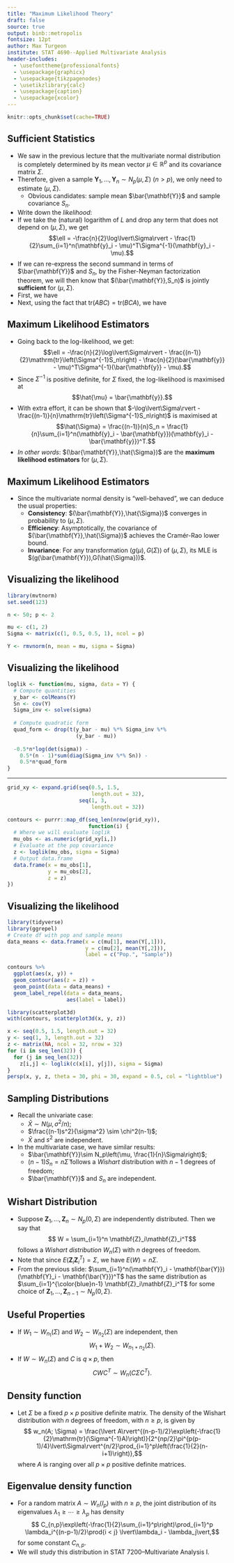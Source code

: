 ```yaml
---
title: "Maximum Likelihood Theory"
draft: false
source: true
output: binb::metropolis
fontsize: 12pt
author: Max Turgeon
institute: STAT 4690--Applied Multivariate Analysis
header-includes:
  - \usefonttheme{professionalfonts}
  - \usepackage{graphicx}
  - \usepackage{tikzpagenodes}
  - \usetikzlibrary{calc}
  - \usepackage{caption}
  - \usepackage{xcolor}
---
```


```r
knitr::opts_chunk$set(cache=TRUE)
```

## Sufficient Statistics {.allowframebreaks}

  - We saw in the previous lecture that the multivariate normal distribution is completely determined by its mean vector $\mu \in\mathbb{R}^p$ and its covariance matrix $\Sigma$.
  - Therefore, given a sample $\mathbf{Y}_1, \ldots, \mathbf{Y}_n\sim N_p(\mu, \Sigma)$ ($n > p$), we only need to estimate $(\mu,\Sigma)$. 
    + Obvious candidates: sample mean $\bar{\mathbf{Y}}$ and sample covariance $S_n$.
  - Write down the *likelihood*:
  \begin{align*} 
  L &= \prod_{i=1}^n\left(\frac{1}{\sqrt{(2\pi)^p\lvert\Sigma\rvert}}\exp\left(-\frac{1}{2}(\mathbf{y}_i - \mu)^T\Sigma^{-1}(\mathbf{y}_i - \mu)\right)\right)\\
   &= \frac{1}{(2\pi)^{np/2}\lvert\Sigma\rvert^{n/2}}\exp\left(-\frac{1}{2}\sum_{i=1}^n(\mathbf{y}_i - \mu)^T\Sigma^{-1}(\mathbf{y}_i - \mu)\right)
  \end{align*}
  - If we take the (natural) logarithm of $L$ and drop any term that does not depend on $(\mu,\Sigma)$, we get
  $$\ell = -\frac{n}{2}\log\lvert\Sigma\rvert - \frac{1}{2}\sum_{i=1}^n(\mathbf{y}_i - \mu)^T\Sigma^{-1}(\mathbf{y}_i - \mu).$$
  - If we can re-express the second summand in terms of $\bar{\mathbf{Y}}$ and $S_n$, by the Fisher-Neyman factorization theorem, we will then know that $(\bar{\mathbf{Y}},S_n)$ is jointly **sufficient** for $(\mu,\Sigma)$.
  - First, we have
  \begin{multline*}
  \sum_{i=1}^n(\mathbf{y}_i - \mu)(\mathbf{y}_i - \mu)^T = \sum_{i=1}^n(\mathbf{y}_i - \bar{\mathbf{y}} + \bar{\mathbf{y}} - \mu)(\mathbf{y}_i - \bar{\mathbf{y}} + \bar{\mathbf{y}} - \mu)^T\\
  = \sum_{i=1}^n\left((\mathbf{y}_i - \bar{\mathbf{y}})(\mathbf{y}_i - \bar{\mathbf{y}})^T + (\mathbf{y}_i - \bar{\mathbf{y}})(\bar{\mathbf{y}} - \mu)^T\right.\\
  \quad \left.+ (\bar{\mathbf{y}} - \mu)(\mathbf{y}_i - \bar{\mathbf{y}})^T + (\bar{\mathbf{y}} - \mu)(\bar{\mathbf{y}} - \mu)^T\right)\\
  = \sum_{i=1}^n(\mathbf{y}_i - \bar{\mathbf{y}})(\mathbf{y}_i - \bar{\mathbf{y}})^T + n(\bar{\mathbf{y}} - \mu)(\bar{\mathbf{y}} - \mu)^T\\
  \quad \quad= (n-1)S_n + n(\bar{\mathbf{y}} - \mu)(\bar{\mathbf{y}} - \mu)^T.\hfill
  \end{multline*}
  - Next, using the fact that $\mathrm{tr}(ABC) = \mathrm{tr}(BCA)$, we have
  \begin{align*}
  \sum_{i=1}^n(\mathbf{y}_i - \mu)^T\Sigma^{-1}(\mathbf{y}_i - \mu) &= \mathrm{tr}\left(\sum_{i=1}^n(\mathbf{y}_i - \mu)^T\Sigma^{-1}(\mathbf{y}_i - \mu)\right) \\
  &= \mathrm{tr}\left(\sum_{i=1}^n\Sigma^{-1}(\mathbf{y}_i - \mu)(\mathbf{y}_i - \mu)^T\right) \\
  &= \mathrm{tr}\left(\Sigma^{-1}\sum_{i=1}^n(\mathbf{y}_i - \mu)(\mathbf{y}_i - \mu)^T\right) \\
  &= (n-1)\mathrm{tr}\left(\Sigma^{-1}S_n\right)\\ 
  &\qquad + n\mathrm{tr}\left(\Sigma^{-1}(\bar{\mathbf{y}} - \mu)(\bar{\mathbf{y}} - \mu)^T\right) \\
  &= (n-1)\mathrm{tr}\left(\Sigma^{-1}S_n\right)\\ 
  &\qquad + n(\bar{\mathbf{y}} - \mu)^T\Sigma^{-1}(\bar{\mathbf{y}} - \mu). \\
  \end{align*}

## Maximum Likelihood Estimators 
  - Going back to the log-likelihood, we get:
  $$\ell = -\frac{n}{2}\log\lvert\Sigma\rvert - \frac{(n-1)}{2}\mathrm{tr}\left(\Sigma^{-1}S_n\right) - \frac{n}{2}(\bar{\mathbf{y}} - \mu)^T\Sigma^{-1}(\bar{\mathbf{y}} - \mu).$$
  - Since $\Sigma^{-1}$ is positive definite, for $\Sigma$ fixed, the log-likelihood is maximised at
  $$\hat{\mu} = \bar{\mathbf{y}}.$$
  - With extra effort, it can be shown that $-\log\lvert\Sigma\rvert - \frac{(n-1)}{n}\mathrm{tr}\left(\Sigma^{-1}S_n\right)$ is maximised at
  $$\hat{\Sigma} = \frac{(n-1)}{n}S_n = \frac{1}{n}\sum_{i=1}^n(\mathbf{y}_i - \bar{\mathbf{y}})(\mathbf{y}_i - \bar{\mathbf{y}})^T.$$
  - *In other words*: $(\bar{\mathbf{Y}},\hat{\Sigma})$ are the **maximum likelihood estimators** for $(\mu,\Sigma)$.
  
## Maximum Likelihood Estimators

  - Since the multivariate normal density is "well-behaved", we can deduce the usual properties:
    + **Consistency**: $(\bar{\mathbf{Y}},\hat{\Sigma})$ converges in probability to $(\mu,\Sigma)$.
    + **Efficiency**: Asymptotically, the covariance of $(\bar{\mathbf{Y}},\hat{\Sigma})$ achieves the Cramér-Rao lower bound.
    + **Invariance**: For any transformation $(g(\mu),G(\Sigma))$ of $(\mu,\Sigma)$, its MLE is $(g(\bar{\mathbf{Y}}),G(\hat{\Sigma}))$.
    
## Visualizing the likelihood

```r
library(mvtnorm)
set.seed(123)

n <- 50; p <- 2

mu <- c(1, 2)
Sigma <- matrix(c(1, 0.5, 0.5, 1), ncol = p)

Y <- rmvnorm(n, mean = mu, sigma = Sigma)
```

## Visualizing the likelihood

```r
loglik <- function(mu, sigma, data = Y) {
  # Compute quantities
  y_bar <- colMeans(Y)
  Sn <- cov(Y)
  Sigma_inv <- solve(sigma)
  
  # Compute quadratic form
  quad_form <- drop(t(y_bar - mu) %*% Sigma_inv %*% 
                      (y_bar - mu))
  
  -0.5*n*log(det(sigma)) -
    0.5*(n - 1)*sum(diag(Sigma_inv %*% Sn)) -
    0.5*n*quad_form
}
```

---

```r
grid_xy <- expand.grid(seq(0.5, 1.5, 
                           length.out = 32), 
                       seq(1, 3, 
                           length.out = 32))

contours <- purrr::map_df(seq_len(nrow(grid_xy)), 
                          function(i) {
  # Where we will evaluate loglik
  mu_obs <- as.numeric(grid_xy[i,])
  # Evaluate at the pop covariance
  z <- loglik(mu_obs, sigma = Sigma)
  # Output data.frame
  data.frame(x = mu_obs[1],
             y = mu_obs[2],
             z = z)
})
```

## Visualizing the likelihood {.allowframebreaks}

```r
library(tidyverse)
library(ggrepel)
# Create df with pop and sample means
data_means <- data.frame(x = c(mu[1], mean(Y[,1])),
                         y = c(mu[2], mean(Y[,2])),
                         label = c("Pop.", "Sample"))
```


```r
contours %>% 
  ggplot(aes(x, y)) + 
  geom_contour(aes(z = z)) + 
  geom_point(data = data_means) +
  geom_label_repel(data = data_means,
                   aes(label = label))
```

```r
library(scatterplot3d)
with(contours, scatterplot3d(x, y, z))
```

```r
x <- seq(0.5, 1.5, length.out = 32)
y <- seq(1, 3, length.out = 32)
z <- matrix(NA, ncol = 32, nrow = 32)
for (i in seq_len(32)) {
  for (j in seq_len(32))
    z[i,j] <- loglik(c(x[i], y[j]), sigma = Sigma)
}
persp(x, y, z, theta = 30, phi = 30, expand = 0.5, col = "lightblue")
```

## Sampling Distributions

  - Recall the univariate case:
    + $\bar{X} \sim N\left(\mu, \sigma^2/n\right)$;
    + $\frac{(n-1)s^2}{\sigma^2} \sim \chi^2(n-1)$;
    + $\bar{X}$ and $s^2$ are independent.
  - In the multivariate case, we have similar results:
    + $\bar{\mathbf{Y}}\sim N_p\left(\mu, \frac{1}{n}\Sigma\right)$;
    + $(n-1)S_n = n\hat{\Sigma}$ follows a *Wishart* distribution with $n-1$ degrees of freedom;
    + $\bar{\mathbf{Y}}$ and $S_n$ are independent.
    
## Wishart Distribution

  - Suppose $\mathbf{Z}_1, \ldots, \mathbf{Z}_n\sim N_p(0, \Sigma)$ are independently distributed. Then we say that 
  $$ W = \sum_{i=1}^n \mathbf{Z}_i\mathbf{Z}_i^T$$
  follows a *Wishart distribution* $W_n(\Sigma)$ with $n$ degrees of freedom.
  - Note that since $E(\mathbf{Z}_i\mathbf{Z}_i^T) = \Sigma$, we have $E(W) = n\Sigma$.
  - From the previous slide: $\sum_{i=1}^n(\mathbf{Y}_i - \mathbf{\bar{Y}})(\mathbf{Y}_i - \mathbf{\bar{Y}})^T$ has the same distribution as $\sum_{i=1}^{\color{blue}n-1} \mathbf{Z}_i\mathbf{Z}_i^T$ for some choice of $\mathbf{Z}_1, \ldots, \mathbf{Z}_{n-1}\sim N_p(0,\Sigma)$.
    
## Useful Properties

  - If $W_1 \sim W_{n_1}(\Sigma)$ and $W_2 \sim W_{n_2}(\Sigma)$ are independent, then 
  $$ W_1 + W_2 \sim W_{n_1 + n_2}(\Sigma).$$
  - If $W \sim W_{n}(\Sigma)$ and $C$ is $q\times p$, then
  $$ CWC^T \sim W_n(C\Sigma C^T).$$
  
## Density function

  - Let $\Sigma$ be a fixed $p\times p$ positive definite matrix. The density of the Wishart distribution with $n$ degrees of freedom, with $n \geq p$, is given by
  $$ w_n(A; \Sigma) = \frac{\lvert A\rvert^{(n-p-1)/2}\exp\left(-\frac{1}{2}\mathrm{tr}(\Sigma^{-1}A)\right)}{2^{np/2}\pi^{p(p-1)/4}\lvert\Sigma\rvert^{n/2}\prod_{i=1}^p\left(\frac{1}{2}(n-i+1)\right)},$$
  where $A$ is ranging over all $p\times p$ positive definite matrices.
  
## Eigenvalue density function

  - For a random matrix $A \sim W_{n}(I_p)$ with $n\geq p$, the joint distribution of its eigenvalues $\lambda_1 \geq \cdots \geq \lambda_p$ has density
  $$ C_{n,p}\exp\left(-\frac{1}{2}\sum_{i=1}^p\right)\prod_{i=1}^p \lambda_i^{(n-p-1)/2}\prod{i < j} \lvert\lambda_i - \lambda_j\vert,$$
  for some constant $C_{n,p}$.
  - We will study this distribution in STAT 7200--Multivariate Analysis I.


  